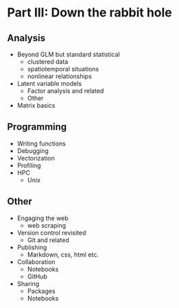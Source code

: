 # Part III: Down the rabbit hole


## Analysis

- Beyond GLM but standard statistical
    - clustered data
    - spatiotemporal situations
    - nonlinear relationships

- Latent variable models
    - Factor analysis and related
    - Other

- Matrix basics

## Programming

- Writing functions
- Debugging
- Vectorization
- Profiling
- HPC
    - Unix


## Other

- Engaging the web
    - web scraping

- Version control revisited
    - Git and related

- Publishing
    - Markdown, css, html etc.
    
- Collaboration
    - Notebooks
    - GitHub
    
- Sharing
  - Packages
  - Notebooks
  